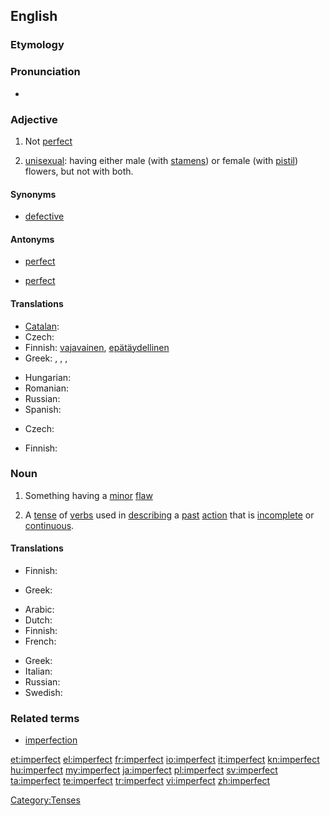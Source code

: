 ==English==

===Etymology===
{{prefix|im|perfect}}

===Pronunciation===
* {{a|US}} {{IPA|/ɪmˈpɝːfɪkt/|/ɪmˈpɝːfɛkt/}}
*: {{audio|en-us-imperfect.ogg|Audio (US)}}

===Adjective===
{{en-adj}}

# Not [[perfect]]
# {{botany}} [[unisexual]]: having either male (with [[stamen]]s) or female (with [[pistil]]) flowers, but not with both.

====Synonyms====
* [[defective]]

====Antonyms====
* {{sense|not perfect}} [[perfect]]
* {{sense|unisexual}} [[perfect]]

====Translations====
{{trans-top|not perfect}}
* [[Catalan]]: {{t|ca|imperfecte}}
* Czech: {{t-|cs|nedokonalý|m}}
* Finnish: [[vajavainen]], [[epätäydellinen]]
* Greek: {{t|el|ατελής|m|f|tr=atelís|sc=Grek}}, {{t|el|ελλιπής|m|f|tr=ellipís|sc=Grek}}, {{t|el|πλημμελής|m|f|tr=plimmelís|sc=Grek}}, {{t|el|ελαττωματικός|m|tr=elattomatikós|sc=Grek}}
{{trans-mid}}
* Hungarian: {{t+|hu|tökéletlen}}
* Romanian: {{t|ro|imperfect|m|n}}
* Russian: {{t|ru|несовершенный|tr=nesoveršénnyj|sc=Cyrl}}
* Spanish: {{t|es|imperfecto}}
{{trans-bottom}}

{{trans-top|unisexual}}
* Czech: {{t-|cs|nedokonalý|m}}
{{trans-mid}}
* Finnish: {{t-|fi|yksineuvoinen}}
{{trans-bottom}}

===Noun===
{{en-noun}}

# Something having a [[minor]] [[flaw]]
# {{grammar}} A [[tense]] of [[verbs]] used in [[describing]] a [[past]] [[action]] that is [[incomplete]] or [[continuous]].

====Translations====
{{trans-top|something having a minor flaw}}
* Finnish: {{t-|fi|sekunda}}
{{trans-mid}}
* Greek: {{t|el|ελλατωματικός|m|tr=elattomatikós|sc=Grek}}
{{trans-bottom}}

{{trans-top|past tense}}
* Arabic: {{t|ar|ناقص-غير كامل}}
* Dutch: {{t-|nl|onvoltooid verleden tijd|m}}
* Finnish: {{t+|fi|imperfekti}}
* French: {{t+|fr|imparfait|m}}
{{trans-mid}}
* Greek: {{t|el|παρατατικός|m|tr=paratatikós}}
* Italian: {{t+|it|imperfetto|m}}
* Russian: {{t|ru|несовершенный|m|tr=nesover-shienniy}}
* Swedish: {{t-|sv|imperfekt}}
{{trans-bottom}}

===Related terms===
* [[imperfection]]

[[Category:Tenses]]

[[et:imperfect]]
[[el:imperfect]]
[[fr:imperfect]]
[[io:imperfect]]
[[it:imperfect]]
[[kn:imperfect]]
[[hu:imperfect]]
[[my:imperfect]]
[[ja:imperfect]]
[[pl:imperfect]]
[[sv:imperfect]]
[[ta:imperfect]]
[[te:imperfect]]
[[tr:imperfect]]
[[vi:imperfect]]
[[zh:imperfect]]